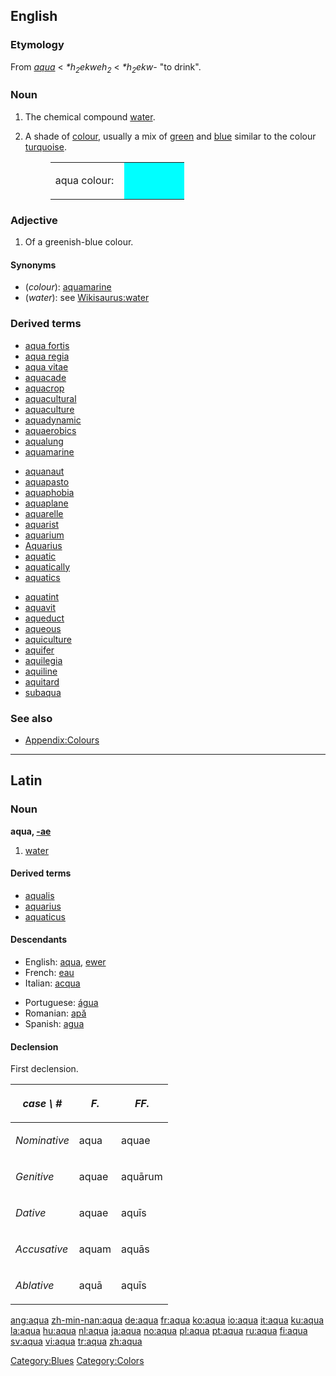 ==English==

===Etymology===
From {{L.}} ''[[#Latin|aqua]]'' < {{PIE.}} ''*h<sub>2</sub>ekweh<sub>2</sub>'' < ''*h<sub>2</sub>ekw-'' "to drink".

===Noun===
{{en-noun|aquae}}

# The chemical compound [[water]].
# {{colour}} A shade of [[colour]], usually a mix of [[green]] and [[blue]] similar to the colour [[turquoise]].
#:<table><tr><td>aqua colour: &nbsp;</td><td bgcolor="#00FFFF" width="80">&nbsp; </td></tr></table>

===Adjective===
{{en-adj}}

# {{colour}} Of a greenish-blue colour.

====Synonyms====
*(''colour''): [[aquamarine]]
*(''water''): see [[Wikisaurus:water]]

===Derived terms===
{{top3}}
*[[aqua fortis]]
*[[aqua regia]]
*[[aqua vitae]]
*[[aquacade]]
*[[aquacrop]]
*[[aquacultural]]
*[[aquaculture]]
*[[aquadynamic]]
*[[aquaerobics]]
*[[aqualung]]
*[[aquamarine]]
{{mid3}}
*[[aquanaut]]
*[[aquapasto]]
*[[aquaphobia]]
*[[aquaplane]]
*[[aquarelle]]
*[[aquarist]]
*[[aquarium]]
*[[Aquarius]]
*[[aquatic]]
*[[aquatically]]
*[[aquatics]]
{{mid3}}
*[[aquatint]]
*[[aquavit]]
*[[aqueduct]]
*[[aqueous]]
*[[aquiculture]]
*[[aquifer]]
*[[aquilegia]]
*[[aquiline]]
*[[aquitard]]
*[[subaqua]]
{{bottom}}

===See also===
*[[Wiktionary_Appendix:Colours|Appendix:Colours]]

[[Category:Blues]]
[[Category:Colors]]

----

==Latin==

===Noun===
'''aqua, [[Wiktionary Appendix:Latin second declension|-ae]]''' {{f}}

# [[water]]

====Derived terms====
*[[aqualis]]
*[[aquarius]]
*[[aquaticus]]

====Descendants====
{{rel-top|terms descended from "aqua"}}
*English: [[#English|aqua]], [[ewer]]
*French: [[eau]]
*Italian: [[acqua]]
{{rel-mid}}
*Portuguese: [[água]]
*Romanian: [[apă]]
*Spanish: [[agua]]
{{rel-bottom}}

====Declension====
First declension.
{| border="1" cellpadding="7"
! ''case \ #''
! ''F.''
! ''FF.''
|-
! ''Nominative''
| aqua
| aquae
|-
! ''Genitive''
| aquae
| aqu&#257;rum
|-
! ''Dative''
| aquae
| aqu&#299;s
|-
! ''Accusative''
| aquam
| aqu&#257;s
|-
! ''Ablative''
| aqu&#257;
| aqu&#299;s
|}

[[ang:aqua]]
[[zh-min-nan:aqua]]
[[de:aqua]]
[[fr:aqua]]
[[ko:aqua]]
[[io:aqua]]
[[it:aqua]]
[[ku:aqua]]
[[la:aqua]]
[[hu:aqua]]
[[nl:aqua]]
[[ja:aqua]]
[[no:aqua]]
[[pl:aqua]]
[[pt:aqua]]
[[ru:aqua]]
[[fi:aqua]]
[[sv:aqua]]
[[vi:aqua]]
[[tr:aqua]]
[[zh:aqua]]